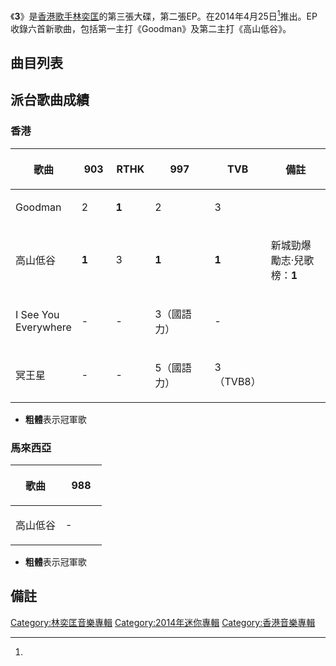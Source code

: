 {{Album infobox | <!-- See Wikipedia:WikiProject_Albums -->
|  Name        = 3
|  Type        = [[EP|EP]]
|  Artist      = [[林奕匡|林奕匡]]
|  Cover       = 林奕匡 3.jpg
|  Released    = 2014年4月25日<ref name="sky">[http://skymusic.com.hk/?p=45687 林 奕匡 2014年全新個人創作EP <3>]，2014年4月26日 (六) 19:20 (UTC+8)查閱{{zh-hant}}</ref>
|  Recorded    = 2013年－2014年
|  Genre       = 粵語、國語
|  Length      = 22分58秒
|  Label       = [[索尼音樂娛樂_(香港)|Sony Music]]
|  Last album  = [[Phil_Lam|Phil Lam]]<br />（2012年）
|  This album  = '''3'''<br />（2014年）
|  Next album  = [[有人共鳴|有人共鳴]]<br />（2015年）
}}

《'''3'''》是[[香港|香港]][[歌手|歌手]][[林奕匡|林奕匡]]的第三張大碟，第二張EP。在2014年4月25日<ref name="sky" />推出。EP收錄六首新歌曲，包括第一主打《Goodman》及第二主打《高山低谷》。

== 曲目列表 ==
{{tracklist/common
| headline = 
| total_length = 22:58
| title_width = 16%
| all_music = 林奕匡
|all_producer = Edward Chan
| an = except
| music_credits = 
| music_width = 
| lyrics_credits = yes
| lyrics_width = 9%
| arranger_credits = yes
| arranger_width = 9%
| producer_credits =
| producer_width =
| longnote_column = yes

| title1 = Goodman
| music1 = [[林奕匡|林奕匡]]<br />[[T-ma|T-ma]]
| lyrics1 = [[陳詠謙|陳詠謙]]
| arranger1 = [[Edward_Chan|Edward Chan]]<br />T-ma
| producer1 = Edward Chan
| longnote1 = 第一主打<br />林奕匡、[[T-ma|T-ma]]作曲
| length1 = 4:09

| title2 = 高山低谷
| music2 = 林奕匡
| lyrics2 = 陳詠謙
| arranger2 = Edward Chan<br />[[黃兆銘|黃兆銘]]
| producer2 = Edward Chan
| longnote2 = 第二主打
| length2 = 4:27

| title3 = 咫尺
| music3 = 林奕匡
| lyrics3 = [[多多_(填詞人)|多多]]<br />林奕匡
| arranger3 = [[周錫漢|Randy Chow]]<br />Edward Chan
| producer3 = Edward Chan
| longnote3 = 
| length3 = 3:20

| title4 = I See You Everywhere
| music4 = 林奕匡
| lyrics4 = 多多<br />（Rap詞：林奕匡）
| arranger4 = [[徐浩_(歌手)|徐浩]]
| producer4 = Edward Chan<br />徐浩
| note4 = 國語
| longnote4 = 第三主打<br />Edward Chan、徐浩监制
| length4 = 3:34

| title5 = 冥王星
| music5 = 林奕匡
| lyrics5 = [[林若寧|林若寧]]
| arranger5 = T-ma
| producer5 = Edward Chan<br />T-ma
| note5 = 國語
| longnote5 = 第四主打<br />Edward Chan、T-ma监制
| length5 = 3:29

| title6 = 大好人
| music6 = 林奕匡
| lyrics6 = [[小寒_(填詞人)|小寒]]
| arranger6 = Edward Chan<br />黃兆銘<br />[[李一丁|李一丁]]
| producer6 = Edward Chan
| note6 = 國語
| longnote6 = 
| length6 = 3:56
}}

== 派台歌曲成績 ==
===香港===
{| class="wikitable"
|-
! 歌曲 || width="50"|903 || width="50"|RTHK || width="150"|997 || width="50"|TVB||width="150"|備註
|-
| Goodman || 2 || '''1''' || 2 || 3 || 
|-
| 高山低谷 || '''1''' || 3 || '''1''' || '''1''' || 新城勁爆勵志‧兒歌榜：'''1'''
|-
| I See You Everywhere || - || - || 3（國語力） || - || 
|-
| 冥王星 || - || - || 5（國語力） || 3（TVB8） || 
|}
*'''粗體'''表示冠軍歌

===馬來西亞===
{| class="wikitable"
|-
! 歌曲 || width="50"|988
|-
| 高山低谷 || -
|}
*'''粗體'''表示冠軍歌

== 備註 ==
<div class="references-small">
<references></references>
</div>

[[Category:林奕匡音樂專輯|Category:林奕匡音樂專輯]]
[[Category:2014年迷你專輯|Category:2014年迷你專輯]]
[[Category:香港音樂專輯|Category:香港音樂專輯]]